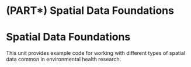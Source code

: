 # (PART\*) Spatial Data Foundations {-}

# **Spatial Data Foundations** {-}

This unit provides example code for working with different types of spatial data common in environmental health research.
